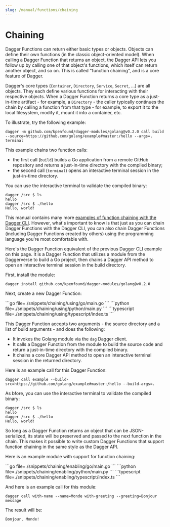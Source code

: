 ```yaml
---
slug: /manual/functions/chaining
---
```


# Chaining

Dagger Functions can return either basic types or objects. Objects can define their own functions (in the classic object-oriented model). When calling a Dagger Function that returns an object, the Dagger API lets you follow up by calling one of that object's functions, which itself can return another object, and so on. This is called "function chaining", and is a core feature of Dagger.

Dagger's core types (`Container`, `Directory`, `Service`, `Secret`, ...) are all objects. They each define various functions for interacting with their respective objects. When a Dagger Function returns a core type as a just-in-time artifact - for example, a `Directory` - the caller typically continues the chain by calling a function from that type - for example, to export it to the local filesystem, modify it, mount it into a container, etc.

To illustrate, try the following example:

```shell
dagger -m github.com/kpenfound/dagger-modules/golang@v0.2.0 call build --source=https://github.com/golang/example#master:/hello --args=. terminal
```

This example chains two function calls:
- the first call (`build`) builds a Go application from a remote GitHub repository and returns a just-in-time directory with the compiled binary;
- the second call (`terminal`) opens an interactive terminal session in the just-in-time directory.

You can use the interactive terminal to validate the compiled binary:

```shell
dagger /src $ ls
hello
dagger /src $ ./hello
Hello, world!
```

This manual contains many more [examples of function chaining with the Dagger CLI](../cli/chaining.mdx). However, what's important to know is that just as you can chain Dagger Functions with the Dagger CLI, you can also chain Dagger Functions (including Dagger Functions created by others) using the programming language you're most comfortable with.

Here's the Dagger Function equivalent of the previous Dagger CLI example on this page. It is a Dagger Function that utilizes a module from the Daggerverse to build a Go project, then chains a Dagger API method to open an interactive terminal session in the build directory.

First, install the module:

```shell
dagger install github.com/kpenfound/dagger-modules/golang@v0.2.0
```

Next, create a new Dagger Function:

<Tabs groupId="language">
<TabItem value="Go">
```go file=./snippets/chaining/using/go/main.go
```
</TabItem>
<TabItem value="Python">
```python file=./snippets/chaining/using/python/main.py
```
</TabItem>
<TabItem value="TypeScript">
```typescript file=./snippets/chaining/using/typescript/index.ts
```
</TabItem>
</Tabs>

This Dagger Function accepts two arguments - the source directory and a list of build arguments - and does the following:

- It invokes the Golang module via the `dag` Dagger client.
- It calls a Dagger Function from the module to build the source code and return a just-in-time directory with the compiled binary.
- It chains a core Dagger API method to open an interactive terminal session in the returned directory.

Here is an example call for this Dagger Function:

```shell
dagger call example --build-src=https://github.com/golang/example#master:/hello --build-args=.
```

As bfore, you can use the interactive terminal to validate the compiled binary:

```shell
dagger /src $ ls
hello
dagger /src $ ./hello
Hello, world!
```

So long as a Dagger Function returns an object that can be JSON-serialized, its state will be preserved and passed to the next function in the chain. This makes it possible to write custom Dagger Functions that support function chaining in the same style as the Dagger API.

Here is an example module with support for function chaining:

<Tabs groupId="language">
<TabItem value="Go">
```go file=./snippets/chaining/enabling/go/main.go
```
</TabItem>
<TabItem value="Python">
```python file=./snippets/chaining/enabling/python/main.py
```
</TabItem>
<TabItem value="TypeScript">
```typescript file=./snippets/chaining/enabling/typescript/index.ts
```
</TabItem>
</Tabs>

And here is an example call for this module:

```shell
dagger call with-name --name=Monde with-greeting --greeting=Bonjour message
```

The result will be:

```shell
Bonjour, Monde!
```
